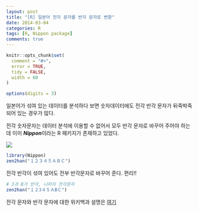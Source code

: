 ```yaml
---
layout: post
title: "[R] 일본어 전각 문자를 반각 문자로 변환"
date: 2014-03-04
categories: R
tags: [R, Nippon package]
comments: true
---
```


```r
knitr::opts_chunk$set(
  comment = "#>",
  error = TRUE,
  tidy = FALSE,
  width = 60
)

options(digits = 3)
```

일본어가 섞여 있는 데이터를 분석하다 보면 숫자데이터에도 전각 반각 문자가 뒤죽박죽되어 있는 경우가 많다. 

전각 숫자문자는 데이터 분석에 이용할 수 없어서 모두 반각 문자로 바꾸어 주어야 하는데 이미 ***Nippon***이라는 R 패키지가 존재하고 있었다. 

<!--more-->
![](/images/keyboard.png)

```r
library(Nippon)
zen2han("１２３４５ＡＢＣ")
```

전각 반각이 섞여 있어도 전부 반각문자로 바꾸어 준다. 
편리!!

```r
# 3과 B가 반각, 나머지 전각문자
zen2han("１２3４５ＡBＣ")
```

전각 문자와 반각 문자에 대한 위키백과 설명은 [여기](http://ko.wikipedia.org/wiki/%EC%A0%84%EA%B0%81_%EB%AC%B8%EC%9E%90%EC%99%80_%EB%B0%98%EA%B0%81_%EB%AC%B8%EC%9E%90)